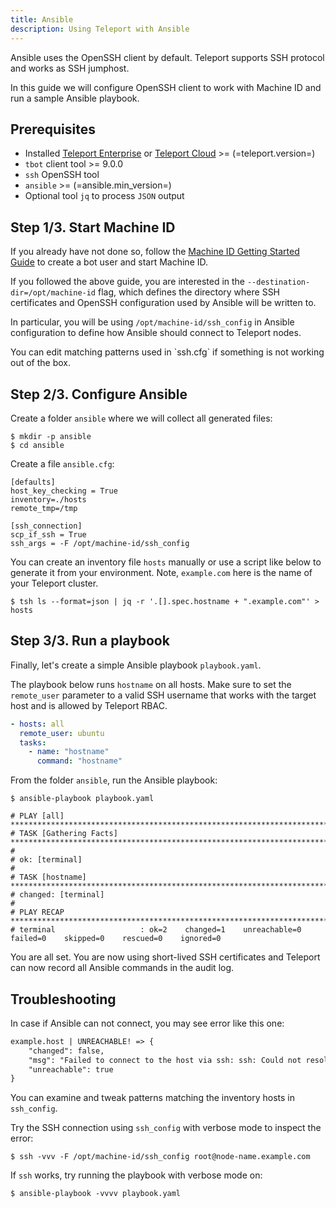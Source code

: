 ```yaml
---
title: Ansible
description: Using Teleport with Ansible
---
```


Ansible uses the OpenSSH client by default. Teleport supports SSH protocol and
works as SSH jumphost.

In this guide we will configure OpenSSH client to work with Machine ID
and run a sample Ansible playbook.

## Prerequisites

* Installed [Teleport Enterprise](../../enterprise/introduction.mdx) or [Teleport Cloud](../../cloud/introduction.mdx) >= (=teleport.version=)
* `tbot` client tool  >= 9.0.0
* `ssh` OpenSSH tool
* `ansible` >= (=ansible.min_version=)
* Optional tool `jq` to process `JSON` output

## Step 1/3. Start Machine ID

If you already have not done so, follow the
[Machine ID Getting Started Guide](../../docs/pages/machine-id/getting-started.mdx)
to create a bot user and start Machine ID.

If you followed the above guide, you are interested in the
`--destination-dir=/opt/machine-id` flag, which defines the directory where
SSH certificates and OpenSSH configuration used by Ansible will be written to.

In particular, you will be using `/opt/machine-id/ssh_config` in Ansible
configuration to define how Ansible should connect to Teleport nodes.

<Admonition type="tip">
You can edit matching patterns used in `ssh.cfg` if something
is not working out of the box.
</Admonition>

## Step 2/3. Configure Ansible

Create a folder `ansible` where we will collect all generated files:

```code
$ mkdir -p ansible
$ cd ansible
```

Create a file `ansible.cfg`:

```
[defaults]
host_key_checking = True
inventory=./hosts
remote_tmp=/tmp

[ssh_connection]
scp_if_ssh = True
ssh_args = -F /opt/machine-id/ssh_config
```

You can create an inventory file `hosts` manually or use a script like below to
generate it from your environment. Note, `example.com` here is the name of your
Teleport cluster.

```code
$ tsh ls --format=json | jq -r '.[].spec.hostname + ".example.com"' > hosts
```

## Step 3/3. Run a playbook

Finally, let's create a simple Ansible playbook `playbook.yaml`.

The playbook below runs `hostname` on all hosts. Make sure to set the `remote_user` parameter
to a valid SSH username that works with the target host and is allowed by Teleport RBAC.

```yaml
- hosts: all
  remote_user: ubuntu
  tasks:
    - name: "hostname"
      command: "hostname"
```

From the folder `ansible`, run the Ansible playbook:

```code
$ ansible-playbook playbook.yaml 

# PLAY [all] *****************************************************************************************************************************************
# TASK [Gathering Facts] *****************************************************************************************************************************
#
# ok: [terminal]
#
# TASK [hostname] ************************************************************************************************************************************
# changed: [terminal]
#
# PLAY RECAP *****************************************************************************************************************************************
# terminal                   : ok=2    changed=1    unreachable=0    failed=0    skipped=0    rescued=0    ignored=0
```

You are all set. You are now using short-lived SSH certificates and Teleport can now record
all Ansible commands in the audit log.

## Troubleshooting

In case if Ansible can not connect, you may see error like this one:

```txt
example.host | UNREACHABLE! => {
    "changed": false,
    "msg": "Failed to connect to the host via ssh: ssh: Could not resolve hostname node-name: Name or service not known",
    "unreachable": true
}
```

You can examine and tweak patterns matching the inventory hosts in `ssh_config`.

Try the SSH connection using `ssh_config` with verbose mode to inspect the error:

```code
$ ssh -vvv -F /opt/machine-id/ssh_config root@node-name.example.com
```

If `ssh` works, try running the playbook with verbose mode on:

```code
$ ansible-playbook -vvvv playbook.yaml
```

